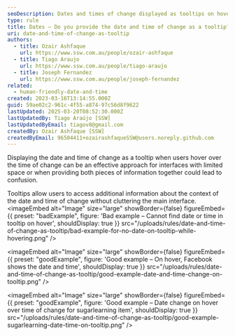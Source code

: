 ```yaml
---
seoDescription: Dates and times of change displayed as tooltips on hover, providing additional context without cluttering the main interface.
type: rule
title: Dates – Do you provide the date and time of change as a tooltip?
uri: date-and-time-of-change-as-tooltip
authors:
  - title: Ozair Ashfaque
    url: https://www.ssw.com.au/people/ozair-ashfaque
  - title: Tiago Araujo
    url: https://www.ssw.com.au/people/tiago-araujo
  - title: Joseph Fernandez
    url: https://www.ssw.com.au/people/joseph-fernandez
related:
  - human-friendly-date-and-time
created: 2023-03-16T13:14:55.000Z
guid: 59ae02c2-961c-4f55-a874-97c56d8f9622
lastUpdated: 2025-03-20T08:52:30.000Z
lastUpdatedBy: Tiago Araújo [SSW]
lastUpdatedByEmail: tiagov8@gmail.com
createdBy: Ozair Ashfaque [SSW]
createdByEmail: 96504411+ozairashfaqueSSW@users.noreply.github.com
---
```


Displaying the date and time of change as a tooltip when users hover over the time of change can be an effective approach for interfaces with limited space or when providing both pieces of information together could lead to confusion.

Tooltips allow users to access additional information about the context of the date and time of change without cluttering the main interface.
<imageEmbed
  alt="Image"
  size="large"
  showBorder={false}
  figureEmbed={{
    preset: "badExample",
    figure: 'Bad example – Cannot find date or time in tooltip on hover',
    shouldDisplay: true
  }}
  src="/uploads/rules/date-and-time-of-change-as-tooltip/bad-example-for-no-date-on-tooltip-while-hovering.png"
/>

<imageEmbed
  alt="Image"
  size="large"
  showBorder={false}
  figureEmbed={{
    preset: "goodExample",
    figure: 'Good example – On hover, Facebook shows the date and time',
    shouldDisplay: true
  }}
  src="/uploads/rules/date-and-time-of-change-as-tooltip/good-example-date-and-time-change-on-tooltip.png"
/>

<imageEmbed
  alt="Image"
  size="large"
  showBorder={false}
  figureEmbed={{
    preset: "goodExample",
    figure: 'Good example – Date change on hover over time of change for sugarlearning item',
    shouldDisplay: true
  }}
  src="/uploads/rules/date-and-time-of-change-as-tooltip/good-example-sugarlearning-date-time-on-tooltip.png"
/>
